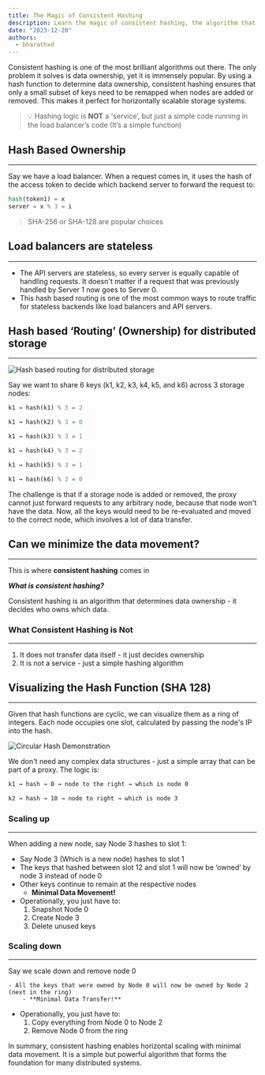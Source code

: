 ```yaml
---
title: The Magic of Consistent Hashing
description: Learn the magic of consistent hashing, the algorithm that keeps your data in the right hands when your system scales. Learn how it minimizes data movement during server changes and why it's the bedrock of distributed storage.
date: "2023-12-20"
authors:
  - bharathxd
---
```


Consistent hashing is one of the most brilliant algorithms out there. The only problem it solves is data ownership, yet it is immensely popular. By using a hash function to determine data ownership, consistent hashing ensures that only a small subset of keys need to be remapped when nodes are added or removed. This makes it perfect for horizontally scalable storage systems.

> 💡 Hashing logic is **NOT** a 'service’, but just a simple code running in the load balancer’s code (It’s a simple function)

## Hash Based Ownership

---

Say we have a load balancer. When a request comes in, it uses the hash of the access token to decide which backend server to forward the request to:

```py
hash(token1) = x
server = x % 3 = i
```

> SHA-256 or SHA-128 are popular choices

## Load balancers are stateless

---

- The API servers are stateless, so every server is equally capable of handling requests. It doesn't matter if a request that was previously handled by Server 1 now goes to Server 0.
- This hash based routing is one of the most common ways to route traffic for stateless backends like load balancers and API servers.

## Hash based ‘Routing’ (Ownership) for distributed storage

---

![Hash based routing for distributed storage](https://bharath-lakshman-kumar.s3.ap-south-1.amazonaws.com/Consistent%20Hashing/hash-based-routing.png)

Say we want to share 6 keys (k1, k2, k3, k4, k5, and k6) across 3 storage nodes:

```rs
k1 → hash(k1) % 3 = 2

k1 → hash(k2) % 3 = 0

k1 → hash(k3) % 3 = 1

k1 → hash(k4) % 3 = 2

k1 → hash(k5) % 3 = 1

k1 → hash(k6) % 3 = 0
```

The challenge is that if a storage node is added or removed, the proxy cannot just forward requests to any arbitrary node, because that node won't have the data. Now, all the keys would need to be re-evaluated and moved to the correct node, which involves a lot of data transfer.

## Can we minimize the data movement?

---

This is where **consistent hashing** comes in

**_What is consistent hashing?_**

Consistent hashing is an algorithm that determines data ownership - it decides who owns which data.

### What Consistent Hashing is Not

---

1. It does not transfer data itself - it just decides ownership
2. It is not a service - just a simple hashing algorithm

## Visualizing the Hash Function (SHA 128)

---

Given that hash functions are cyclic, we can visualize them as a ring of integers. Each node occupies one slot, calculated by passing the node's IP into the hash.

![Circular Hash Demonstration](https://bharath-lakshman-kumar.s3.ap-south-1.amazonaws.com/Consistent%20Hashing/circular-hash.png)

We don't need any complex data structures - just a simple array that can be part of a proxy. The logic is:

```txt
k1 → hash → 0 → node to the right → which is node 0

k2 → hash → 10 → node to right → which is node 3
```

### Scaling up

---

When adding a new node, say Node 3 hashes to slot 1:

- Say Node 3 (Which is a new node) hashes to slot 1
- The keys that hashed between slot 12 and slot 1 will now be ‘owned’ by node 3 instead of node 0
- Other keys continue to remain at the respective nodes
  - **Minimal Data Movement!**
- Operationally, you just have to:
  1. Snapshot Node 0
  2. Create Node 3
  3. Delete unused keys

### Scaling down

---

Say we scale down and remove node 0

    - All the keys that were owned by Node 0 will now be owned by Node 2 (next in the ring)
        - **Minimal Data Transfer!**

- Operationally, you just have to:
  1. Copy everything from Node 0 to Node 2
  2. Remove Node 0 from the ring

In summary, consistent hashing enables horizontal scaling with minimal data movement. It is a simple but powerful algorithm that forms the foundation for many distributed systems.
